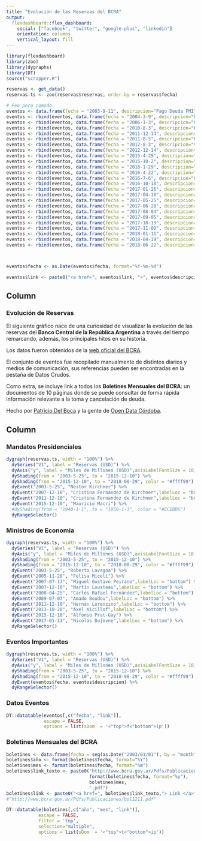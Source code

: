```yaml
---
title: "Evolución de las Reservas del BCRA"
output: 
  flexdashboard::flex_dashboard:
    social: ["facebook", "twitter", "google-plus", "linkedin"]
    orientation: columns
    vertical_layout: fill
---
```


<!-- Google Analytics -->
<script>
(function(i,s,o,g,r,a,m){i['GoogleAnalyticsObject']=r;i[r]=i[r]||function(){
(i[r].q=i[r].q||[]).push(arguments)},i[r].l=1*new Date();a=s.createElement(o),
m=s.getElementsByTagName(o)[0];a.async=1;a.src=g;m.parentNode.insertBefore(a,m)
})(window,document,'script','https://www.google-analytics.com/analytics.js','ga');

ga('create', 'UA-50868918-2', 'auto');
ga('send', 'pageview');
</script>
<!-- End Google Analytics -->

```r
library(flexdashboard)
library(zoo)
library(dygraphs)
library(DT)
source("scrapper.R")
```

```r
reservas <- get_data()
reservas.ts <- zoo(reservas$reservas, order.by = reservas$fecha)

# Feo pero comodo
eventos <- data.frame(fecha = "2003-9-11", descripcion="Pago Deuda FMI", link="http://tapas.clarin.com/tapa.html#20030911", stringsAsFactors = F)
eventos <- rbind(eventos, data.frame(fecha = "2004-3-9", descripcion="Pago Deuda FMI", link="http://tapas.clarin.com/tapa.html#20040310"))
eventos <- rbind(eventos, data.frame(fecha = "2006-1-3", descripcion="Cancelacion Deuda FMI", link="http://www.lanacion.com.ar/769528-se-cancelo-la-deuda-con-el-fondo-monetario"))
eventos <- rbind(eventos, data.frame(fecha = "2010-8-3", descripcion="Pago BODEN 2012", link="http://www.bcra.gov.ar/Pdfs/Publicaciones/bol0810.pdf"))
eventos <- rbind(eventos, data.frame(fecha = "2011-12-14", descripcion="Pago Deuda Publica", link="http://www.bcra.gov.ar/Pdfs/Publicaciones/bol0811.pdf"))
eventos <- rbind(eventos, data.frame(fecha = "2011-8-5", descripcion="Pago BODEN 2012", link="http://www.bcra.gov.ar/Pdfs/Publicaciones/bol1211.pdf"))
eventos <- rbind(eventos, data.frame(fecha = "2012-8-3", descripcion="Vencimiento BODEN 2012", link="http://www.ambito.com/648402-economia-efectivizo-el-pago-del-boden-2012"))
eventos <- rbind(eventos, data.frame(fecha = "2012-12-14", descripcion="Pago Cupon PBI", link="http://www.lanacion.com.ar/1537303-el-pais-pago-el-cupon-pbi-y-cayeron-las-reservas"))
eventos <- rbind(eventos, data.frame(fecha = "2015-4-29", descripcion="Colocacion YPF + BONAR 2024", link="http://www.lanacion.com.ar/1788694-las-reservas-del-banco-central-tocaron-su-mayor-nivel-en-18-meses"))
eventos <- rbind(eventos, data.frame(fecha = "2015-10-2", descripcion="Cancelacion BODEN 2015", link="http://economygeeks.com/las-reservas-se-desploman-casi-20-en-octubre-mientras-el-bcra-ajusta-el-cepo/"))
eventos <- rbind(eventos, data.frame(fecha = "2016-1-29", descripcion="Prestamo Puente de Bancos Privados", link="http://www.cronista.com/finanzasmercados/Reservas-el-BCRA-consiguio-un-prestamo-puente-de-bancos-privados-por-us-5.000-millones-20160129-0084.html"))
eventos <- rbind(eventos, data.frame(fecha = "2016-4-22", descripcion="Colocacion Deuda pago Fondos Buitres", link="http://www.ambito.com/836372-tras-la-colocacion-las-reservas-subieron-us-6600-millones"))
eventos <- rbind(eventos, data.frame(fecha = "2016-7-6", descripcion="Colocacion Deuda", link="http://www.bcra.gov.ar/Pdfs/Publicaciones/bol0716.pdf"))
eventos <- rbind(eventos, data.frame(fecha = "2016-10-18", descripcion="Emision de Deuda", link="https://www.atrasdevos.com/2016/10/19/agresivo-plan-de-deuda-el-gobierno-emitio-145-mil-millones-solo-en-el-mes-de-octubre/"))
eventos <- rbind(eventos, data.frame(fecha = "2017-01-26", descripcion="Emision de Deuda", link="https://www.infobae.com/economia/finanzas-y-negocios/2017/01/26/las-reservas-del-banco-central-alcanzaron-el-nivel-mas-alto-en-mas-de-4-anos/"))
eventos <- rbind(eventos, data.frame(fecha = "2017-04-18", descripcion="Pago BONAR X", link="https://www.infobae.com/economia/2017/04/18/tras-la-caida-de-reservas-el-banco-central-intensificara-la-compra-de-dolares/"))
eventos <- rbind(eventos, data.frame(fecha = "2017-05-25", descripcion="Pago Club de Paris", link="https://www.cronista.com/finanzasmercados/Las-reservas-perdieron-us-1000-millones-por-pagos-al-Club-de-Paris-20170525-0029.html"))
eventos <- rbind(eventos, data.frame(fecha = "2017-06-28", descripcion="Bono a 100 años", link="https://www.cronista.com/finanzasmercados/El-bono-del-siglo-rinde-75-en-la-plaza-local-y-dispara-las-reservas-20170629-0041.html"))
eventos <- rbind(eventos, data.frame(fecha = "2017-08-04", descripcion="Ampliacion Bonar 2024", link="https://www.cronista.com/finanzasmercados/Entraron-los-dolares-del-Repo-y-las-reservas-superan-los-us-49.000-millones-20170804-0121.html"))
eventos <- rbind(eventos, data.frame(fecha = "2017-09-05", descripcion="Creditos Repo", link="http://www.ambito.com/896145-las-reservas-del-banco-central-treparon-us-1815-millones-a-su-mayor-nivel-en-casi-cinco-meses"))
eventos <- rbind(eventos, data.frame(fecha = "2017-10-13", descripcion="Rueda Cambiaria", link="https://www.cronista.com/finanzasmercados/Las-reservas-del-Central-alcanzaron-un-nuevo-maximo-historico-20171013-0131.html"))
eventos <- rbind(eventos, data.frame(fecha = "2017-11-09", descripcion="Colocacion Deuda en Euros", link="https://www.infobae.com/economia/finanzas-y-negocios/2017/11/09/las-reservas-del-banco-central-ascendieron-al-record-de-usd-54-747-millones/"))
eventos <- rbind(eventos, data.frame(fecha = "2018-01-11", descripcion="Emision de Deuda", link="https://www.lanacion.com.ar/2099973-reservas-record-en-el-bcra-por-los-ingresos-de-la-deuda"))
eventos <- rbind(eventos, data.frame(fecha = "2018-04-19", descripcion="Inicio corrida cambiaria", link="https://www.pagina12.com.ar/111366-corrida-cambiaria-record"))
eventos <- rbind(eventos, data.frame(fecha = "2018-06-22", descripcion="Vuelve el FMI", link="http://www.perfil.com/noticias/economia/con-el-primer-desembolso-del-fmi-las-reservas-pasaron-los-us-60-mil-millones.phtml"))



eventos$fecha <- as.Date(eventos$fecha, format="%Y-%m-%d")

eventos$link <- paste0("<a href=", eventos$link, ">", eventos$descripcion,"</a>")

```


Column {data-width=250}
-----------------------------------------------------------------------

### Evolución de Reservas

El siguiente gráfico nace de una curiosidad de visualizar la evolución de las reservas del **Banco Central de la República Argentina** a través del tiempo remarcando, además, los principales hitos en su historia.

Los datos fueron obtenidos de la [web oficial del BCRA](http://www.bcra.gov.ar/PublicacionesEstadisticas/Principales_variables_datos.asp?descri=1&fecha=Fecha_Serie&campo=Res_Int_BCRA).

El conjunto de eventos fue recopilado manualmente de distintos diarios y medios de comunicación, sus referencias pueden ser encontradas en la pestaña de Datos Crudos.

Como extra, se incluye link a todos los **Boletines Mensuales del BCRA**: un documentos de 10 páginas donde se puede consultar de forma rápida información relevante a la toma y cancelación de deuda.

Hecho por [Patricio Del Boca](https://twitter.com/pdelboca) y la gente de [Open Data Córdoba](http://opendatacordoba.org).

Column {data-width=750, .tabset}
-----------------------------------------------------------------------
### Mandatos Presidenciales

```r
dygraph(reservas.ts, width = "100%") %>%
  dySeries("V1", label = "Reservas (USD)") %>%
  dyAxis("y", label = "Miles de Millones (USD)",axisLabelFontSize = 10) %>%
  dyShading(from = "2003-5-25", to = "2015-12-10") %>%
  dyShading(from = "2015-12-10", to = "2018-08-29", color = "#ffff99") %>%
  dyEvent("2003-5-25", "Nestor Kirchner") %>%
  dyEvent("2007-12-10", "Cristina Fernandez de Kirchner",labelLoc = "bottom") %>%
  dyEvent("2011-12-10", "Cristina Fernandez de Kirchner",labelLoc = "bottom") %>%
  dyEvent("2015-12-10", "Mauricio Macri") %>%
  #dyShading(from = "1940-1-1", to = "1950-1-1", color = "#CCEBD6")
  dyRangeSelector()
```


### Ministros de Economía

```r
dygraph(reservas.ts, width = "100%") %>%
  dySeries("V1", label = "Reservas (USD)") %>%
  dyAxis("y", label = "Miles de Millones (USD)",axisLabelFontSize = 10) %>%
  dyShading(from = "2003-5-25", to = "2015-12-10") %>%
  dyShading(from = "2015-12-10", to = "2018-08-29", color = "#ffff99") %>%
  dyEvent("2003-5-25", "Roberto Lavagna") %>%
  dyEvent("2005-11-28", "Felisa Miceli") %>%
  dyEvent("2007-07-17", "Miguel Gustavo Peirano",labelLoc = "bottom") %>%
  dyEvent("2007-12-10", "Martín Lousteau",labelLoc = "bottom") %>%
  dyEvent("2008-04-25", "Carlos Rafael Fernández",labelLoc = "bottom") %>%
  dyEvent("2009-07-07", "Amado Boudou",labelLoc = "bottom") %>%
  dyEvent("2011-12-10", "Hernán Lorenzino",labelLoc = "bottom") %>%
  dyEvent("2013-10-20", "Axel Kicillof",labelLoc = "bottom") %>%
  dyEvent("2015-12-10", "Alfonso Prat-Gay") %>%
  dyEvent("2017-01-11", "Nicolás Dujovne",labelLoc = "bottom") %>%
  dyRangeSelector()
```


### Eventos Importantes

```r
dygraph(reservas.ts, width = "100%") %>%
  dySeries("V1", label = "Reservas (USD)") %>%
  dyAxis("y", label = "Miles de Millones (USD)",axisLabelFontSize = 10) %>%
  dyShading(from = "2003-5-25", to = "2015-12-10") %>%
  dyShading(from = "2015-12-10", to = "2018-08-29", color = "#ffff99") %>%
  dyEvent(eventos$fecha, eventos$descripcion) %>%
  dyRangeSelector()
```

### Datos Eventos

```r
DT::datatable(eventos[,c("fecha", "link")], 
              escape = FALSE,
              options = list(sDom  = '<"top">f<"bottom">ip'))
```

### Boletines Mensuales del BCRA

```r
boletines <- data.frame(fecha = seq(as.Date("2003/01/01"), by = "month", length.out = 156))
boletines$año <- format(boletines$fecha, format="%Y")
boletines$mes <- format(boletines$fecha, format="%m")
boletines$link_texto <- paste0("http://www.bcra.gov.ar/Pdfs/Publicaciones/bol",
                               format(boletines$fecha, format="%y"),
                               boletines$mes,
                               ".pdf")
boletines$link <- paste0("<a href=", boletines$link_texto,"> Link </a>")
#"http://www.bcra.gov.ar/Pdfs/Publicaciones/bol1211.pdf"

DT::datatable(boletines[,c("año", "mes", "link")], 
            escape = FALSE, 
            filter = 'top', 
            selection="multiple",
            options = list(sDom  = '<"top">t<"bottom">ip'))
```

